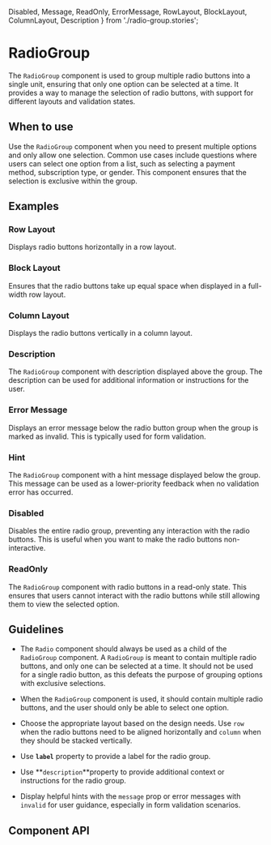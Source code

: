   Disabled,
  Message,
  ReadOnly,
  ErrorMessage,
  RowLayout,
  BlockLayout,
  ColumnLayout,
  Description
} from './radio-group.stories';

<Meta of={RadioGroup} />

# RadioGroup

The `RadioGroup` component is used to group multiple radio buttons into a single unit, ensuring that only one option can
be selected at a time. It provides a way to manage the selection of radio buttons, with support for different layouts
and validation states.

## When to use

Use the `RadioGroup` component when you need to present multiple options and only allow one selection. Common use cases
include questions where users can select one option from a list, such as selecting a payment method, subscription type,
or gender. This component ensures that the selection is exclusive within the group.

## Examples

### Row Layout

Displays radio buttons horizontally in a row layout.

<Canvas of={RowLayout} />

### Block Layout

Ensures that the radio buttons take up equal space when displayed in a  full-width row layout.

<Canvas of={BlockLayout} />

### Column Layout

Displays the radio buttons vertically in a column layout.

<Canvas of={ColumnLayout} />

### Description

The `RadioGroup` component with description displayed above the group. The description can be used for additional
information or instructions for the user.

<Canvas of={Description} />

### Error Message

Displays an error message below the radio button group when the group is marked as invalid. This is typically used for
form validation.

<Canvas of={ErrorMessage} />

### Hint

The `RadioGroup` component with a hint message displayed below the group. This message can be used as a lower-priority
feedback when no validation error has occurred.

<Canvas of={Message} />

### Disabled

Disables the entire radio group, preventing any interaction with the radio buttons. This is useful when you want to make
the radio buttons non-interactive.

<Canvas of={Disabled} />

### ReadOnly

The `RadioGroup` component with radio buttons in a read-only state. This ensures that users cannot interact with the
radio buttons while still allowing them to view the selected option.

<Canvas of={ReadOnly} />

## Guidelines

- The `Radio` component should always be used as a child of the `RadioGroup` component. A
  `RadioGroup` is meant to contain multiple radio buttons, and only one can be selected at a time. It should not be used
  for a single radio button, as this defeats the purpose of grouping options with exclusive selections.

- When the `RadioGroup` component is used, it should contain multiple radio buttons, and the user
  should only be able to select one option.

- Choose the appropriate layout based on the design needs. Use `row` when the radio buttons
  need to be aligned horizontally and `column` when they should be stacked vertically.

- Use **`label`** property to provide a label for the radio group.

- Use **`description`**property to provide additional context or instructions for the radio group.

- Display helpful hints with the `message` prop or error messages with `invalid` for user guidance, especially in form
  validation scenarios.

## Component API

<ArgTypes />

